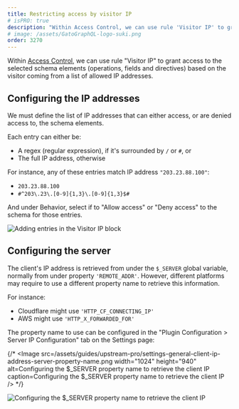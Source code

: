 ```yaml
---
title: Restricting access by visitor IP
# isPRO: true
description: "Within Access Control, we can use rule 'Visitor IP' to grant access to the selected schema elements (operations, fields and directives) based on the visitor coming from a list of allowed IP addresses."
# image: /assets/GatoGraphQL-logo-suki.png
order: 3270
---
```


Within [Access Control](/guides/use/defining-access-control), we can use rule "Visitor IP" to grant access to the selected schema elements (operations, fields and directives) based on the visitor coming from a list of allowed IP addresses.

## Configuring the IP addresses

We must define the list of IP addresses that can either access, or are denied access to, the schema elements.

Each entry can either be:

- A regex (regular expression), if it's surrounded by `/` or `#`, or
- The full IP address, otherwise

For instance, any of these entries match IP address `"203.23.88.100"`:

- `203.23.88.100`
- `#^203\.23\.[0-9]{1,3}\.[0-9]{1,3}$#`

And under Behavior, select if to "Allow access" or "Deny access" to the schema for those entries.

![Adding entries in the Visitor IP block](/assets/guides/upstream-pro/acl-rule-visitor-ip-block.png "Adding entries in the Visitor IP block")

## Configuring the server

The client's IP address is retrieved from under the `$_SERVER` global variable, normally from under property `'REMOTE_ADDR'`. However, different platforms may require to use a different property name to retrieve this information.

For instance:

- Cloudflare might use `'HTTP_CF_CONNECTING_IP'`
- AWS might use `'HTTP_X_FORWARDED_FOR'`

The property name to use can be configured in the "Plugin Configuration > Server IP Configuration" tab on the Settings page:

{/* <Image
  src=/assets/guides/upstream-pro/settings-general-client-ip-address-server-property-name.png
  width="1024"
  height="940"
  alt=Configuring the $_SERVER property name to retrieve the client IP
  caption=Configuring the $_SERVER property name to retrieve the client IP
/> */}

![Configuring the $_SERVER property name to retrieve the client IP](/assets/guides/upstream-pro/settings-general-client-ip-address-server-property-name.png)

